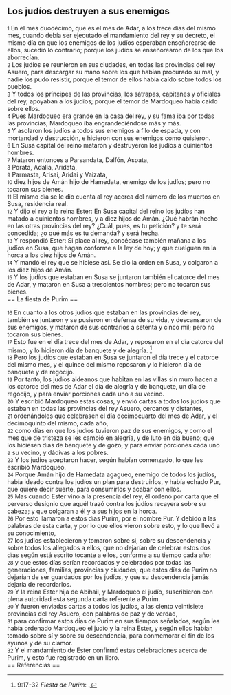 == Los judíos destruyen a sus enemigos ==

{{anchor|1}} <small>1</small> En el mes duodécimo, que es el mes de Adar, a los trece días del mismo mes, cuando debía ser ejecutado el mandamiento del rey y su decreto, el mismo día en que los enemigos de los judíos esperaban enseñorearse de ellos, sucedió lo contrario; porque los judíos se enseñorearon de los que los aborrecían.<br>
{{anchor|2}} <small>2</small> Los judíos se reunieron en sus ciudades, en todas las provincias del rey Asuero, para descargar su mano sobre los que habían procurado su mal, y nadie los pudo resistir, porque el temor de ellos había caído sobre todos los pueblos.<br>
{{anchor|3}} <small>3</small> Y todos los príncipes de las provincias, los sátrapas, capitanes y oficiales del rey, apoyaban a los judíos; porque el temor de Mardoqueo había caído sobre ellos.<br>
{{anchor|4}} <small>4</small> Pues Mardoqueo era grande en la casa del rey, y su fama iba por todas las provincias; Mardoqueo iba engrandeciéndose más y más.<br>
{{anchor|5}} <small>5</small> Y asolaron los judíos a todos sus enemigos a filo de espada, y con mortandad y destrucción, e hicieron con sus enemigos como quisieron.<br>
{{anchor|6}} <small>6</small> En Susa capital del reino mataron y destruyeron los judíos a quinientos hombres.<br>
{{anchor|7}} <small>7</small> Mataron entonces a Parsandata, Dalfón, Aspata,<br>
{{anchor|8}} <small>8</small> Porata, Adalía, Aridata,<br>
{{anchor|9}} <small>9</small> Parmasta, Arisai, Aridai y Vaizata,<br>
{{anchor|10}} <small>10</small> diez hijos de Amán hijo de Hamedata, enemigo de los judíos; pero no tocaron sus bienes.<br>
{{anchor|11}} <small>11</small> El mismo día se le dio cuenta al rey acerca del número de los muertos en Susa, residencia real.<br>
{{anchor|12}} <small>12</small> Y dijo el rey a la reina Ester: En Susa capital del reino los judíos han matado a quinientos hombres, y a diez hijos de Amán. ¿Qué habrán hecho en las otras provincias del rey? ¿Cuál, pues, es tu petición? y te será concedida; ¿o qué más es tu demanda? y será hecha.<br>
{{anchor|13}} <small>13</small> Y respondió Ester: Si place al rey, concédase también mañana a los judíos en Susa, que hagan conforme a la ley de hoy; y que cuelguen en la horca a los diez hijos de Amán.<br>
{{anchor|14}} <small>14</small> Y mandó el rey que se hiciese así. Se dio la orden en Susa, y colgaron a los diez hijos de Amán.<br>
{{anchor|15}} <small>15</small> Y los judíos que estaban en Susa se juntaron también el catorce del mes de Adar, y mataron en Susa a trescientos hombres; pero no tocaron sus bienes.<br>
== La fiesta de Purim ==

{{anchor|16}} <small>16</small> En cuanto a los otros judíos que estaban en las provincias del rey, también se juntaron y se pusieron en defensa de su vida, y descansaron de sus enemigos, y mataron de sus contrarios a setenta y cinco mil; pero no tocaron sus bienes.<br>
{{anchor|17}} <small>17</small> Esto fue en el día trece del mes de Adar, y reposaron en el día catorce del mismo, y lo hicieron día de banquete y de alegría. <ref>9:17-32 ''Fiesta de Purim'': {{lib|LU|125|1|5}}.</ref><br>
{{anchor|18}} <small>18</small> Pero los judíos que estaban en Susa se juntaron el día trece y el catorce del mismo mes, y el quince del mismo reposaron y lo hicieron día de banquete y de regocijo.<br>
{{anchor|19}} <small>19</small> Por tanto, los judíos aldeanos que habitan en las villas sin muro hacen a los catorce del mes de Adar el día de alegría y de banquete, un día de regocijo, y para enviar porciones cada uno a su vecino.<br>
{{anchor|20}} <small>20</small> Y escribió Mardoqueo estas cosas, y envió cartas a todos los judíos que estaban en todas las provincias del rey Asuero, cercanos y distantes,<br>
{{anchor|21}} <small>21</small> ordenándoles que celebrasen el día decimocuarto del mes de Adar, y el decimoquinto del mismo, cada año,<br>
{{anchor|22}} <small>22</small> como días en que los judíos tuvieron paz de sus enemigos, y como el mes que de tristeza se les cambió en alegría, y de luto en día bueno; que los hiciesen días de banquete y de gozo, y para enviar porciones cada uno a su vecino, y dádivas a los pobres.<br>
{{anchor|23}} <small>23</small> Y los judíos aceptaron hacer, según habían comenzado, lo que les escribió Mardoqueo.<br>
{{anchor|24}} <small>24</small> Porque Amán hijo de Hamedata agagueo, enemigo de todos los judíos, había ideado contra los judíos un plan para destruirlos, y había echado Pur, que quiere decir suerte, para consumirlos y acabar con ellos.<br>
{{anchor|25}} <small>25</small> Mas cuando Ester vino a la presencia del rey, él ordenó por carta que el perverso designio que aquél trazó contra los judíos recayera sobre su cabeza; y que colgaran a él y a sus hijos en la horca.<br>
{{anchor|26}} <small>26</small> Por esto llamaron a estos días Purim, por el nombre Pur. Y debido a las palabras de esta carta, y por lo que ellos vieron sobre esto, y lo que llevó a su conocimiento,<br>
{{anchor|27}} <small>27</small> los judíos establecieron y tomaron sobre sí, sobre su descendencia y sobre todos los allegados a ellos, que no dejarían de celebrar estos dos días según está escrito tocante a ellos, conforme a su tiempo cada año;<br>
{{anchor|28}} <small>28</small> y que estos días serían recordados y celebrados por todas las generaciones, familias, provincias y ciudades; que estos días de Purim no dejarían de ser guardados por los judíos, y que su descendencia jamás dejaría de recordarlos.<br>
{{anchor|29}} <small>29</small> Y la reina Ester hija de Abihail, y Mardoqueo el judío, suscribieron con plena autoridad esta segunda carta referente a Purim.<br>
{{anchor|30}} <small>30</small> Y fueron enviadas cartas a todos los judíos, a las ciento veintisiete provincias del rey Asuero, con palabras de paz y de verdad,<br>
{{anchor|31}} <small>31</small> para confirmar estos días de Purim en sus tiempos señalados, según les había ordenado Mardoqueo el judío y la reina Ester, y según ellos habían tomado sobre sí y sobre su descendencia, para conmemorar el fin de los ayunos y de su clamor.<br>
{{anchor|32}} <small>32</small> Y el mandamiento de Ester confirmó estas celebraciones acerca de Purim, y esto fue registrado en un libro.<br>
== Referencias ==

<references />
